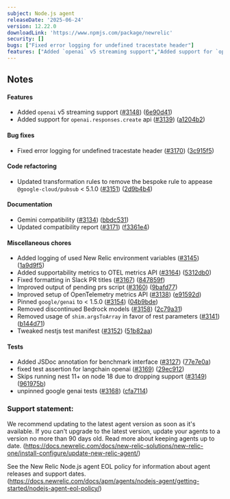 ---
subject: Node.js agent
releaseDate: '2025-06-24'
version: 12.22.0
downloadLink: 'https://www.npmjs.com/package/newrelic'
security: []
bugs: ["Fixed error logging for undefined tracestate header"]
features: ["Added `openai` v5 streaming support","Added support for `openai.responses.create` api"]
---

## Notes

#### Features

* Added `openai` v5 streaming support ([#3148](https://github.com/newrelic/node-newrelic/pull/3148)) ([6e90d41](https://github.com/newrelic/node-newrelic/commit/6e90d41756929bf69b82e190dc39792f97ec6d92))
* Added support for `openai.responses.create` api ([#3139](https://github.com/newrelic/node-newrelic/pull/3139)) ([a1204b2](https://github.com/newrelic/node-newrelic/commit/a1204b2484f3307eac74e7a370be2fc38061c358))

#### Bug fixes

* Fixed error logging for undefined tracestate header ([#3170](https://github.com/newrelic/node-newrelic/pull/3170)) ([3c915f5](https://github.com/newrelic/node-newrelic/commit/3c915f5a631b609daa6b87f3018e458945077f65))

#### Code refactoring

* Updated transformation rules to remove the bespoke rule to appease `@google-cloud/pubsub` < 5.1.0 ([#3151](https://github.com/newrelic/node-newrelic/pull/3151)) ([2d9b4b4](https://github.com/newrelic/node-newrelic/commit/2d9b4b4642e856622175adcfd2e31fa4cdfa7a3a))

#### Documentation

* Gemini compatibility ([#3134](https://github.com/newrelic/node-newrelic/pull/3134)) ([bbdc531](https://github.com/newrelic/node-newrelic/commit/bbdc531ac59aad7b53f1a98306b6857927b87237))
* Updated compatibility report ([#3171](https://github.com/newrelic/node-newrelic/pull/3171)) ([f3361e4](https://github.com/newrelic/node-newrelic/commit/f3361e421d67a0015719c3ae91bed64e5d38f317))

#### Miscellaneous chores

* Added logging of used New Relic environment variables ([#3145](https://github.com/newrelic/node-newrelic/pull/3145)) ([1a9d9f5](https://github.com/newrelic/node-newrelic/commit/1a9d9f53ddce7f373a7ff868b363feacf10e3bd8))
* Added supportability metrics to OTEL metrics API ([#3164](https://github.com/newrelic/node-newrelic/pull/3164)) ([5312db0](https://github.com/newrelic/node-newrelic/commit/5312db0f7c0b4260dd39691e246625380ea2ed12))
* Fixed formatting in Slack PR titles ([#3167](https://github.com/newrelic/node-newrelic/pull/3167)) ([847859f](https://github.com/newrelic/node-newrelic/commit/847859f8ece852d4fa511039d2131573d4b1392b))
* Improved output of pending prs script ([#3160](https://github.com/newrelic/node-newrelic/pull/3160)) ([9bafd77](https://github.com/newrelic/node-newrelic/commit/9bafd7758fc63d7fb5106fe0a28aaa5a626bdf3d))
* Improved setup of OpenTelemetry metrics API ([#3138](https://github.com/newrelic/node-newrelic/pull/3138)) ([e91592d](https://github.com/newrelic/node-newrelic/commit/e91592d8365a3e2543228526d6959751da7ea5aa))
* Pinned `google/genai` to < 1.5.0 ([#3154](https://github.com/newrelic/node-newrelic/pull/3154)) ([04b9bde](https://github.com/newrelic/node-newrelic/commit/04b9bdef417d6ce9e9148c9489bbfc28081d5e84))
* Removed discontinued Bedrock models ([#3158](https://github.com/newrelic/node-newrelic/pull/3158)) ([2c79a31](https://github.com/newrelic/node-newrelic/commit/2c79a312daf31f51f8a270facf1c3a125700e987))
* Removed usage of `shim.argsToArray` in favor of rest parameters ([#3141](https://github.com/newrelic/node-newrelic/pull/3141)) ([b144d71](https://github.com/newrelic/node-newrelic/commit/b144d712f6e75265dc4be6f82a2fc3977ac1c640))
* Tweaked nestjs test manifest ([#3152](https://github.com/newrelic/node-newrelic/pull/3152)) ([51b82aa](https://github.com/newrelic/node-newrelic/commit/51b82aa28279e0d5ac8be5f4e6a4274532c76a22))

#### Tests

* Added JSDoc annotation for benchmark interface ([#3127](https://github.com/newrelic/node-newrelic/pull/3127)) ([77e7e0a](https://github.com/newrelic/node-newrelic/commit/77e7e0a27f719ce14d31636e46600ec7ff881b13))
* fixed test assertion for langchain openai ([#3169](https://github.com/newrelic/node-newrelic/pull/3169)) ([29ec912](https://github.com/newrelic/node-newrelic/commit/29ec9122fdf9347875b884efa6f6fba9cb32303e))
* Skips running nest 11+ on node 18 due to dropping support ([#3149](https://github.com/newrelic/node-newrelic/pull/3149)) ([961975b](https://github.com/newrelic/node-newrelic/commit/961975baeb74e46c0e60d96cbd49fb421acd0dfd))
* unpinned google genai tests ([#3168](https://github.com/newrelic/node-newrelic/pull/3168)) ([cfa7114](https://github.com/newrelic/node-newrelic/commit/cfa71142ba7fb9861a1e7ab835276e7c651b9993))


### Support statement:

We recommend updating to the latest agent version as soon as it's available. If you can't upgrade to the latest version, update your agents to a version no more than 90 days old. Read more about keeping agents up to date. (https://docs.newrelic.com/docs/new-relic-solutions/new-relic-one/install-configure/update-new-relic-agent/)

See the New Relic Node.js agent EOL policy for information about agent releases and support dates. (https://docs.newrelic.com/docs/apm/agents/nodejs-agent/getting-started/nodejs-agent-eol-policy/)